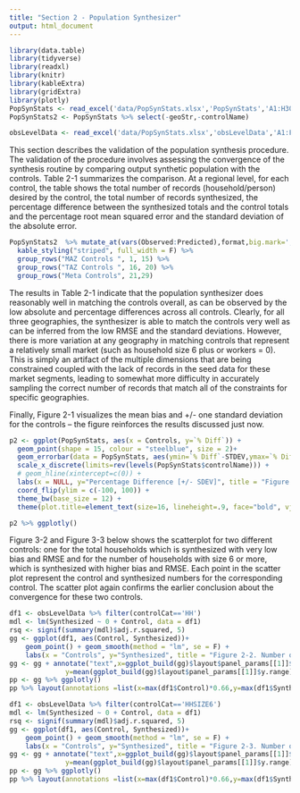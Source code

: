 ```yaml
---
title: "Section 2 - Population Synthesizer"
output: html_document
---
```



```r
library(data.table)
library(tidyverse)
library(readxl)
library(knitr)
library(kableExtra)
library(gridExtra)
library(plotly)
PopSynStats <- read_excel('data/PopSynStats.xlsx','PopSynStats','A1:H30')
PopSynStats2 <- PopSynStats %>% select(-geoStr,-controlName)

obsLevelData <- read_excel('data/PopSynStats.xlsx','obsLevelData','A1:F82782')

```

This section describes the validation of the population synthesis procedure. The validation of the procedure involves assessing the convergence of the synthesis routine by comparing output synthetic population with the controls. Table 2-1 summarizes the comparison. At a regional level, for each control, the table shows the total number of records (household/person) desired by the control, the total number of records synthesized, the percentage difference between the synthesized totals and the control totals and the percentage root mean squared error and the standard deviation of the absolute error.


```r

PopSynStats2  %>% mutate_at(vars(Observed:Predicted),format,big.mark=',') %>% kable(caption='Table 2-1. Validation Summary for controls',align='r') %>%
  kable_styling("striped", full_width = F) %>%
  group_rows("MAZ Controls ", 1, 15) %>%
  group_rows("TAZ Controls ", 16, 20) %>% 
  group_rows("Meta Controls", 21,29)

```

The results in Table 2-1 indicate that the population synthesizer does reasonably well in matching the controls overall, as can be observed by the low absolute and percentage differences across all controls. Clearly, for all three geographies, the synthesizer is able to match the controls very well as can be inferred from the low RMSE and the standard deviations. However, there is more variation at any geography in matching controls that represent a relatively small market (such as household size 6 plus or workers = 0). This is simply an artifact of the multiple dimensions that are being constrained coupled with the lack of records in the seed data for these market segments, leading to somewhat more difficulty in accurately sampling the correct number of records that match all of the constraints for specific geographies. 

Finally, Figure 2-1 visualizes the mean bias and +/- one standard deviation for the controls – the figure reinforces the results discussed just now.

```r

p2 <- ggplot(PopSynStats, aes(x = Controls, y=`% Diff`)) +
  geom_point(shape = 15, colour = "steelblue", size = 2)+
  geom_errorbar(data = PopSynStats, aes(ymin=`% Diff`-STDEV,ymax=`% Diff`+STDEV), width=0.2, colour = "steelblue") +
  scale_x_discrete(limits=rev(levels(PopSynStats$controlName))) + 
  # geom_hline(xintercept=c(0)) +
  labs(x = NULL, y="Percentage Difference [+/- SDEV]", title = "Figure 2-1. ARC Controls Validation") +
  coord_flip(ylim = c(-100, 100)) +
  theme_bw(base_size = 12) +
  theme(plot.title=element_text(size=16, lineheight=.9, face="bold", vjust=1))

p2 %>% ggplotly()

```

Figure 3-2 and Figure 3-3 below shows the scatterplot for two different controls: one for the total households which is synthesized with very low bias and RMSE and for the number of households with size 6 or more, which is synthesized with higher bias and RMSE. Each point in the scatter plot represent the control and synthesized numbers for the corresponding control. The scatter plot again confirms the earlier conclusion about the convergence for these two controls.


```r
df1 <- obsLevelData %>% filter(controlCat=='HH')
mdl <- lm(Synthesized ~ 0 + Control, data = df1)
rsq <- signif(summary(mdl)$adj.r.squared, 5)
gg <- ggplot(df1, aes(Control, Synthesized))+
    geom_point() + geom_smooth(method = "lm", se = F) +
    labs(x = "Controls", y="Synthesized", title = "Figure 2-2. Number of households: Control vs. Synthesized")
gg <- gg + annotate("text",x=ggplot_build(gg)$layout$panel_params[[1]]$x.range[2]*0.66,
              y=mean(ggplot_build(gg)$layout$panel_params[[1]]$y.range),label=bquote(R^2~'='~.(rsq)) )
pp <- gg %>% ggplotly() 
pp %>% layout(annotations =list(x=max(df1$Control)*0.66,y=max(df1$Synthesized)*0.33,text=paste0('R-squared = ',rsq),showarrow=F))

```

```r


df1 <- obsLevelData %>% filter(controlCat=='HHSIZE6')
mdl <- lm(Synthesized ~ 0 + Control, data = df1)
rsq <- signif(summary(mdl)$adj.r.squared, 5)
gg <- ggplot(df1, aes(Control, Synthesized))+
    geom_point() + geom_smooth(method = "lm", se = F) +
    labs(x = "Controls", y="Synthesized", title = "Figure 2-3. Number of households with size=6+: Control vs. Synthesized")
gg <- gg + annotate("text",x=ggplot_build(gg)$layout$panel_params[[1]]$x.range[2]*0.66,
              y=mean(ggplot_build(gg)$layout$panel_params[[1]]$y.range),label=bquote(R^2~'='~.(rsq)) )
pp <- gg %>% ggplotly() 
pp %>% layout(annotations =list(x=max(df1$Control)*0.66,y=max(df1$Synthesized)*0.33,text=paste0('R-squared = ',rsq),showarrow=F))
```

